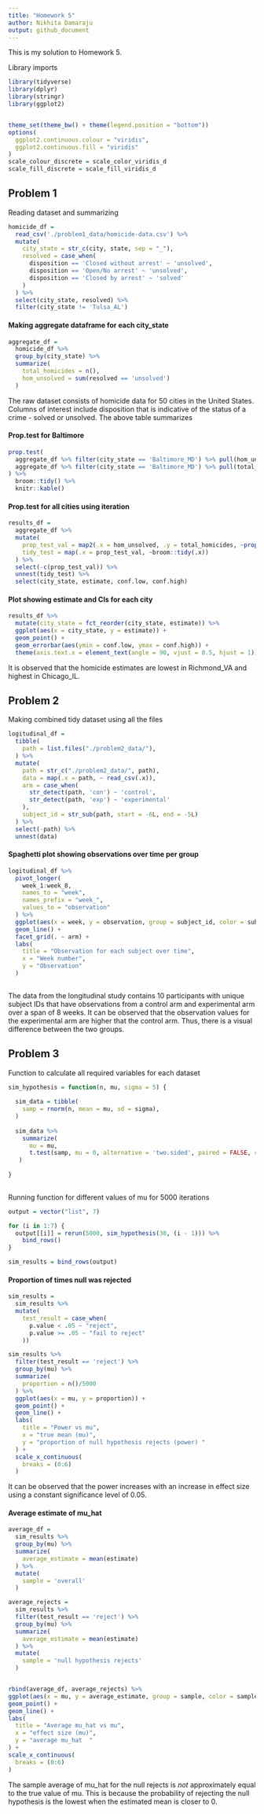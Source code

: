 ```yaml
---
title: "Homework 5"
author: Nikhita Damaraju
output: github_document
---
```


This is my solution to Homework 5.

Library imports 

```r
library(tidyverse)
library(dplyr)
library(stringr)
library(ggplot2)


theme_set(theme_bw() + theme(legend.position = "bottom"))
options(
  ggplot2.continuous.colour = "viridis",
  ggplot2.continuous.fill = "viridis"
)
scale_colour_discrete = scale_color_viridis_d
scale_fill_discrete = scale_fill_viridis_d
```

## Problem 1

Reading dataset and summarizing

```r
homicide_df = 
  read_csv('./problem1_data/homicide-data.csv') %>%
  mutate(
    city_state = str_c(city, state, sep = "_"),
    resolved = case_when(
      disposition == 'Closed without arrest' ~ 'unsolved',
      disposition == 'Open/No arrest' ~ 'unsolved',
      disposition == 'Closed by arrest' ~ 'solved'
    )
  ) %>%
  select(city_state, resolved) %>%
  filter(city_state != 'Tulsa_AL')
```



#### Making aggregate dataframe for each city_state

```r
aggregate_df = 
  homicide_df %>%
  group_by(city_state) %>%
  summarize(
    total_homicides = n(),
    hom_unsolved = sum(resolved == 'unsolved')
  )

```

The raw dataset consists of homicide data for 50 cities in the United States. Columns of interest include disposition that is indicative of the status of a crime - solved or unsolved. The above table summarizes 

#### Prop.test for Baltimore

```r
prop.test(
  aggregate_df %>% filter(city_state == 'Baltimore_MD') %>% pull(hom_unsolved),
  aggregate_df %>% filter(city_state == 'Baltimore_MD') %>% pull(total_homicides)
) %>%
  broom::tidy() %>%
  knitr::kable()
```

#### Prop.test for all cities using iteration

```r
results_df =
  aggregate_df %>%
  mutate(
    prop_test_val = map2(.x = hom_unsolved, .y = total_homicides, ~prop.test(x = .x, n = .y)),
    tidy_test = map(.x = prop_test_val, ~broom::tidy(.x))
  ) %>%
  select(-c(prop_test_val)) %>%
  unnest(tidy_test) %>%
  select(city_state, estimate, conf.low, conf.high)
```

#### Plot showing estimate and CIs for each city 

```r
results_df %>%
  mutate(city_state = fct_reorder(city_state, estimate)) %>%
  ggplot(aes(x = city_state, y = estimate)) +
  geom_point() + 
  geom_errorbar(aes(ymin = conf.low, ymax = conf.high)) +
  theme(axis.text.x = element_text(angle = 90, vjust = 0.5, hjust = 1))
```

It is observed that the homicide estimates are lowest in Richmond_VA and highest in Chicago_IL.

## Problem 2

Making combined tidy dataset using all the files 

```r
logitudinal_df = 
  tibble(
    path = list.files("./problem2_data/"),
  ) %>%
  mutate(
    path = str_c("./problem2_data/", path),
    data = map(.x = path, ~ read_csv(.x)),
    arm = case_when(
      str_detect(path, 'con') ~ 'control',
      str_detect(path, 'exp') ~ 'experimental'
    ),
    subject_id = str_sub(path, start = -6L, end = -5L)
  ) %>%
  select(-path) %>%
  unnest(data) 
```

#### Spaghetti plot showing observations over time per group

```r
logitudinal_df %>%
  pivot_longer(
    week_1:week_8,
    names_to = "week",
    names_prefix = "week_",
    values_to = "observation"
  ) %>%
  ggplot(aes(x = week, y = observation, group = subject_id, color = subject_id)) +
  geom_line() +
  facet_grid(. ~ arm) + 
  labs(
    title = "Observation for each subject over time",
    x = "Week number",
    y = "Observation"
  )
  
```

The data from the longitudinal study contains 10 participants with unique subject IDs that have observations from a control arm and experimental arm over a span of 8 weeks. It can be observed that the observation values for the experimental arm are higher that the control arm. Thus, there is a visual difference between the two groups. 

## Problem 3

Function to calculate all required variables for each dataset

```r
sim_hypothesis = function(n, mu, sigma = 5) {
  
  sim_data = tibble(
    samp = rnorm(n, mean = mu, sd = sigma),
  )
  
  sim_data %>%
    summarize(
      mu = mu,
      t.test(samp, mu = 0, alternative = 'two.sided', paired = FALSE, conf.level = 0.95) %>% broom::tidy() %>% select(p.value, estimate)
   ) 
  
}
  
```

Running function for different values of mu for 5000 iterations

```r
output = vector("list", 7)

for (i in 1:7) {
  output[[i]] = rerun(5000, sim_hypothesis(30, (i - 1))) %>%
    bind_rows()
}

sim_results = bind_rows(output) 
```

#### Proportion of times null was rejected

```r
sim_results =
  sim_results %>%
  mutate(
    test_result = case_when(
      p.value < .05 ~ "reject",
      p.value >= .05 ~ "fail to reject"
    ))

sim_results %>%
  filter(test_result == 'reject') %>%
  group_by(mu) %>%
  summarize(
    proportion = n()/5000
  ) %>%
  ggplot(aes(x = mu, y = proportion)) +
  geom_point() +
  geom_line() +
  labs(
    title = "Power vs mu",
    x = "true mean (mu)",
    y = "proportion of null hypothesis rejects (power) "
  ) +
  scale_x_continuous(
    breaks = (0:6)
  )
```

It can be observed that the power increases with an increase in effect size using a constant significance level of 0.05.

#### Average estimate of mu_hat 

```r

average_df = 
  sim_results %>%
  group_by(mu) %>%
  summarize(
    average_estimate = mean(estimate)
  ) %>%
  mutate(
    sample = 'overall'
  )

average_rejects = 
  sim_results %>%
  filter(test_result == 'reject') %>%
  group_by(mu) %>%
  summarize(
    average_estimate = mean(estimate)
  ) %>%
  mutate(
    sample = 'null hypothesis rejects'
  )


rbind(average_df, average_rejects) %>%
ggplot(aes(x = mu, y = average_estimate, group = sample, color = sample)) +
geom_point() +
geom_line() +
labs(
  title = "Average mu_hat vs mu",
  x = "effect size (mu)",
  y = "average mu_hat  "
) +
scale_x_continuous(
  breaks = (0:6)
)
```

The sample average of mu_hat for the null rejects is *not* approximately equal to the true value of mu. This is because the probability of rejecting the null hypothesis is the lowest when the estimated mean is closer to 0. 
